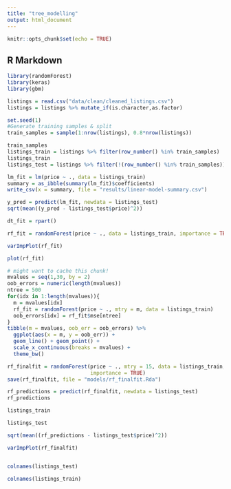 ```yaml
---
title: "tree_modelling"
output: html_document
---
```


```r
knitr::opts_chunk$set(echo = TRUE)
```

## R Markdown

```r
library(randomForest)
library(keras)
library(gbm)
```

```r
listings = read.csv("data/clean/cleaned_listings.csv")
listings = listings %>% mutate_if(is.character,as.factor)

set.seed(1)
#Generate training samples & split
train_samples = sample(1:nrow(listings), 0.8*nrow(listings))

train_samples
listings_train = listings %>% filter(row_number() %in% train_samples)
listings_train
listings_test = listings %>% filter(!(row_number() %in% train_samples))
```
```r
lm_fit = lm(price ~ ., data = listings_train)
summary = as_ibble(summary(lm_fit)$coefficients)
write_csv(x = summary, file = "results/linear-model-summary.csv")
```

```r
y_pred = predict(lm_fit, newdata = listings_test)
sqrt(mean((y_pred - listings_test$price)^2))
```

```r
dt_fit = rpart()
```


```r
rf_fit = randomForest(price ~ ., data = listings_train, importance = TRUE)

varImpPlot(rf_fit)
```

```r
plot(rf_fit)
```
```r
# might want to cache this chunk!
mvalues = seq(1,30, by = 2)
oob_errors = numeric(length(mvalues))
ntree = 500
for(idx in 1:length(mvalues)){
  m = mvalues[idx]
  rf_fit = randomForest(price ~ ., mtry = m, data = listings_train)
  oob_errors[idx] = rf_fit$mse[ntree]
}
tibble(m = mvalues, oob_err = oob_errors) %>%
  ggplot(aes(x = m, y = oob_err)) + 
  geom_line() + geom_point() + 
  scale_x_continuous(breaks = mvalues) +
  theme_bw()
```

```r
rf_finalfit = randomForest(price ~ ., mtry = 15, data = listings_train, 
                           importance = TRUE)
save(rf_finalfit, file = "models/rf_finalfit.Rda")
```

```r
rf_predictions = predict(rf_finalfit, newdata = listings_test)
rf_predictions
```
```r
listings_train
```
```r
listings_test
```

```r
sqrt(mean((rf_predictions - listings_test$price)^2))
```

```r
varImpPlot(rf_finalfit)
```
```r

```

```r
colnames(listings_test)
```
```r
colnames(listings_train)
```











